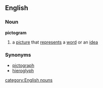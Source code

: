 ==English==
===Noun===
{{wikipedia}}
'''pictogram'''
# a [[picture]] that [[represent]]s a [[word]] or an [[idea]]
===Synonyms===
*[[pictograph]]
*[[hieroglyph]]
[[category:English nouns]]